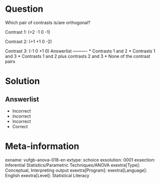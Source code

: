 Question
========

Which pair of contrasts is/are orthogonal?

Contrast 1: (+2 -1 0 -1)

Contrast 2: (+1 +1 0 -2)

Contrast 3: (-1 0 +1 0) 
Answerlist
----------
* Contrasts 1 and 2
* Contrasts 1 and 3
* Contrasts 1 and 2 plus contrasts 2 and 3
* None of the contrast pairs

Solution
========

Answerlist
----------
* Incorrect
* Incorrect
* Incorrect
* Correct

Meta-information
================
exname: vufgb-anova-018-en
extype: schoice
exsolution: 0001
exsection: Inferential Statistics/Parametric Techniques/ANOVA
exextra[Type]: Conceptual, Interpreting output
exextra[Program]: 
exextra[Language]: English
exextra[Level]: Statistical Literacy
